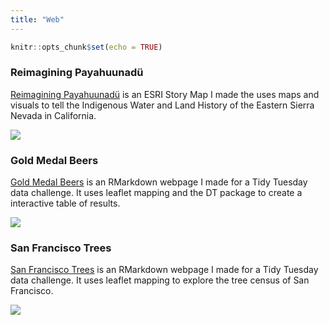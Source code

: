 ```yaml
---
title: "Web"
---
```


```r
knitr::opts_chunk$set(echo = TRUE)
```


### Reimagining Payahuunadü

[Reimagining Payahuunadü](http://www.oviwc.org/storymap/) is an ESRI Story Map I made the uses maps and visuals to tell the Indigenous Water and Land History of the Eastern Sierra Nevada in California. 

![](images/StoryMap.png)


### Gold Medal Beers
[Gold Medal Beers](https://iandouglasbell.github.io/Beer.html) is an RMarkdown webpage I made for a Tidy Tuesday data challenge. It uses leaflet mapping and the DT package to create a interactive table of results. 

![](images/Beer.gif)

### San Francisco Trees
[San Francisco Trees](https://iandouglasbell.github.io/SFtrees.html) is an RMarkdown webpage I made for a Tidy Tuesday data challenge. It uses leaflet mapping to explore the tree census of San Francisco.  

![](images/SFTrees.png)